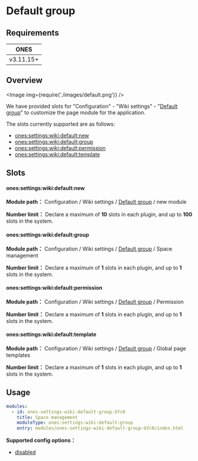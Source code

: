 
# Default group

## Requirements

| **ONES**  |
| :-------: |
| v3.11.15+ |

## Overview

<Image img={require('./images/default.png')} />

We have provided slots for "Configuration" - "Wiki settings" - "[Default group](../../index.mdx#slot-hierarchy)" to customize the page module for the application.

The slots currently supported are as follows:

- [ones:settings:wiki:default:new](#onessettingswikidefaultnew)
- [ones:settings:wiki:default:group](#onessettingswikidefaultgroup)
- [ones:settings:wiki:default:permission](#onessettingswikidefaultpermission)
- [ones:settings:wiki:default:template](#onessettingswikidefaulttemplate)

## Slots

#### ones:settings:wiki:default:new

**Module path：** Configuration / Wiki settings / [Default group](../../index.mdx#slot-hierarchy) / new module

**Number limit：** Declare a maximum of **10** slots in each plugin, and up to **100** slots in the system.

#### ones:settings:wiki:default:group

**Module path：** Configuration / Wiki settings / [Default group](../../index.mdx#slot-hierarchy) / Space management

**Number limit：** Declare a maximum of **1** slots in each plugin, and up to **1** slots in the system.

#### ones:settings:wiki:default:permission

**Module path：** Configuration / Wiki settings / [Default group](../../index.mdx#slot-hierarchy) / Permission

**Number limit：** Declare a maximum of **1** slots in each plugin, and up to **1** slots in the system.

#### ones:settings:wiki:default:template

**Module path：** Configuration / Wiki settings / [Default group](../../index.mdx#slot-hierarchy) / Global page templates

**Number limit：** Declare a maximum of **1** slots in each plugin, and up to **1** slots in the system.

## Usage

```yaml
modules:
  - id: ones-settings-wiki-default-group-GYc0
    title: Space management
    moduleType: ones:settings:wiki:default:group
    entry: modules/ones-settings-wiki-default-group-GYc0/index.html
```

**Supported config options：**

- [disabled](../../../../../../reference/config/plugin.yaml#disabled)
